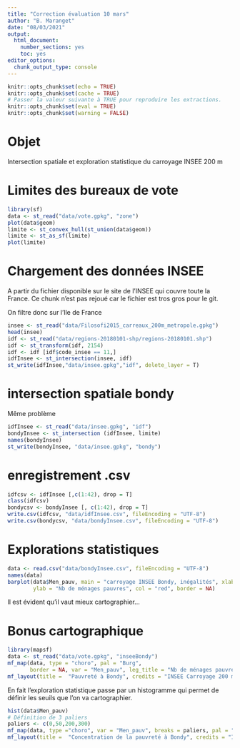 ```yaml
---
title: "Correction évaluation 10 mars"
author: "B. Maranget"
date: "08/03/2021"
output: 
  html_document: 
    number_sections: yes
    toc: yes
editor_options: 
  chunk_output_type: console
---
```



```r
knitr::opts_chunk$set(echo = TRUE)
knitr::opts_chunk$set(cache = TRUE)
# Passer la valeur suivante à TRUE pour reproduire les extractions.
knitr::opts_chunk$set(eval = TRUE)
knitr::opts_chunk$set(warning = FALSE)
```

# Objet

Intersection spatiale et exploration statistique du carroyage INSEE 200 m



# Limites des bureaux de vote

```r
library(sf)
data <- st_read("data/vote.gpkg", "zone")
plot(data$geom)
limite <- st_convex_hull(st_union(data$geom))
limite <- st_as_sf(limite)
plot(limite)
```


# Chargement des données INSEE

A partir du fichier disponible sur le site de l'INSEE qui couvre toute la France.
Ce chunk n'est pas rejoué car le fichier est tros gros pour le git.

On filtre donc sur l'Ile de France

```r
insee <- st_read("data/Filosofi2015_carreaux_200m_metropole.gpkg")
head(insee)
idf <- st_read("data/regions-20180101-shp/regions-20180101.shp")
idf <- st_transform(idf, 2154)
idf <- idf [idf$code_insee == 11,]
idfInsee <- st_intersection(insee, idf)
st_write(idfInsee,"data/insee.gpkg","idf", delete_layer = T)
```


# intersection spatiale bondy

Même problème

```r
idfInsee <- st_read("data/insee.gpkg", "idf")
bondyInsee <- st_intersection (idfInsee, limite)
names(bondyInsee)
st_write(bondyInsee, "data/insee.gpkg", "bondy")
```



# enregistrement .csv

```r
idfcsv <- idfInsee [,c(1:42), drop = T]
class(idfcsv)
bondycsv <- bondyInsee [, c(1:42), drop = T]
write.csv(idfcsv, "data/idfInsee.csv", fileEncoding = "UTF-8")
write.csv(bondycsv, "data/bondyInsee.csv", fileEncoding = "UTF-8")
```

# Explorations statistiques


```r
data <- read.csv("data/bondyInsee.csv", fileEncoding = "UTF-8")
names(data)
barplot(data$Men_pauv, main = "carroyage INSEE Bondy, inégalités", xlab = "carreaux carroyage" ,
        ylab = "Nb de ménages pauvres", col = "red", border = NA)
```

Il est évident qu'il vaut mieux cartographier...


# Bonus cartographique

```r
library(mapsf)
data <- st_read("data/vote.gpkg", "inseeBondy")
mf_map(data, type = "choro", pal = "Burg",
       border = NA, var = "Men_pauv", leg_title = "Nb de ménages pauvres")
mf_layout(title =  "Pauvreté à Bondy", credits = "INSEE Carroyage 200 m") 
```


En fait l'exploration statistique passe par un histogramme qui permet de définir les seuils
que l'on va cartographier.

```r
hist(data$Men_pauv)
# Définition de 3 paliers
paliers <- c(0,50,200,300)
mf_map(data, type ="choro", var = "Men_pauv", breaks = paliers, pal = "Burg", border = "antiquewhite1", leg_title = "Nb de ménages pauvres")
mf_layout(title =  "Concentration de la pauvreté à Bondy", credits = "INSEE Carroyage 200 m")
```

